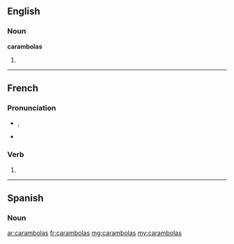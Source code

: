 ==English==

===Noun===
'''carambolas'''

# {{plural of|carambola}}

----

==French==

===Pronunciation===
* {{IPA|lang=fr|/ka.ʁɑ̃.bɔ.la/}}, {{X-SAMPA|/ka.RA~.bO.la/|lang=fr}}
* {{homophones|carambola|carambolât}}

===Verb===
{{fr-verb-form}}

# {{conjugation of|caramboler||2|s|[[past historic]]|lang=fr}}

----

==Spanish==

===Noun===
{{head|lang=es|g=f|g2=p}}

{{plural of|carambola}}

[[ar:carambolas]]
[[fr:carambolas]]
[[mg:carambolas]]
[[my:carambolas]]
